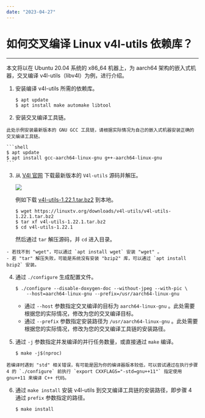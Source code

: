 ```yaml
---
date: "2023-04-27"
---
```

# 如何交叉编译 Linux v4l-utils 依赖库？
---

本文将以在 Ubuntu 20.04 系统的 x86_64 机器上，为 aarch64 架构的嵌入式机器，交叉编译 v4l-utils（libv4l）为例，进行介绍。

1. 安装编译 v4l-utils 所需的依赖库。

    ```shell
    $ apt update
    $ apt install make automake libtool
    ```

2. 安装交叉编译工具链。

<Note title="说明">


    此处示例安装最新版本的 GNU GCC 工具链，请根据实际情况为自己的嵌入式机器安装正确的交叉编译工具链。
    
</Note>



    ```shell
    $ apt update
    $ apt install gcc-aarch64-linux-gnu g++-aarch64-linux-gnu
    ```

3. 从 [V4l 官网](https://linuxtv.org/wiki/index.php/V4l-utils) 下载最新版本的 `V4l-utils` 源码并解压。

    <Frame width="512" height="auto" caption=""><img src="https://doc-media.zego.im/sdk-doc/Pics/Linux/Express/v4l_website.png" /></Frame>

    例如下载 [v4l-utils-1.22.1.tar.bz2](https://linuxtv.org/downloads/v4l-utils/v4l-utils-1.22.1.tar.bz2) 到本地。

    ```shell
    $ wget https://linuxtv.org/downloads/v4l-utils/v4l-utils-1.22.1.tar.bz2
    $ tar xf v4l-utils-1.22.1.tar.bz2
    $ cd v4l-utils-1.22.1
    ```

    然后通过 `tar` 解压源码，并 `cd` 进入目录。

<Note title="说明">


    - 若找不到 "wget"，可以通过 `apt install wget` 安装 "wget" 。
    - 若 "tar" 解压失败，可能是系统没有安装 "bzip2" 库，可以通过 `apt install bzip2` 安装。
    
</Note>




4. 通过 `./configure` 生成配置文件。

    ```shell
    $ ./configure --disable-doxygen-doc --without-jpeg --with-pic \
        --host=aarch64-linux-gnu --prefix=/usr/aarch64-linux-gnu
    ```

    - 通过 `--host` 参数指定交叉编译的目标为 `aarch64-linux-gnu` 。此处需要根据您的实际情况，修改为您的交叉编译目标。
    - 通过 `--prefix` 参数指定安装路径为 `/usr/aarch64-linux-gnu` 。此处需要根据您的实际情况，修改为您的交叉编译工具链的安装路径。

5. 通过 `-j` 参数指定并发编译的并行任务数量，或直接通过 `make` 编译。

    ```shell
    $ make -j$(nproc)
    ```

<Note title="说明">


    若编译时遇到 "std" 相关错误，有可能是因为你的编译器版本较低，可以尝试通过在执行步骤 4 的 `./configure` 前执行 `export CXXFLAGS="-std=gnu++11"` 指定使用 gnu++11 来编译 C++ 代码。
    
</Note>



6. 通过 `make install` 安装 v4l-utils 到交叉编译工具链的安装路径，即步骤 4 通过 `prefix` 参数指定的路径。

    ```shell
    $ make install
    ```
